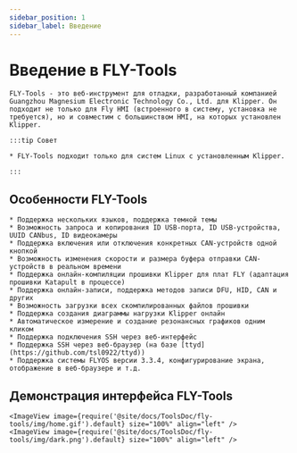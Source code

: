 ```yaml
---
sidebar_position: 1
sidebar_label: Введение
---
```



# Введение в FLY-Tools

    FLY-Tools - это веб-инструмент для отладки, разработанный компанией Guangzhou Magnesium Electronic Technology Co., Ltd. для Klipper. Он подходит не только для Fly HMI (встроенного в систему, установка не требуется), но и совместим с большинством HMI, на которых установлен Klipper.

    :::tip Совет

    * FLY-Tools подходит только для систем Linux с установленным Klipper.

    :::
        

## Особенности FLY-Tools

    * Поддержка нескольких языков, поддержка темной темы
    * Возможность запроса и копирования ID USB-порта, ID USB-устройства, UUID CANbus, ID видеокамеры
    * Поддержка включения или отключения конкретных CAN-устройств одной кнопкой
    * Возможность изменения скорости и размера буфера отправки CAN-устройств в реальном времени
    * Поддержка онлайн-компиляции прошивки Klipper для плат FLY (адаптация прошивки Katapult в процессе)
    * Поддержка онлайн-записи, поддержка методов записи DFU, HID, CAN и других
    * Возможность загрузки всех скомпилированных файлов прошивки
    * Поддержка создания диаграммы нагрузки Klipper онлайн
    * Автоматическое измерение и создание резонансных графиков одним кликом
    * Поддержка подключения SSH через веб-интерфейс
    * Поддержка SSH через веб-браузер (на базе [ttyd](https://github.com/tsl0922/ttyd))
    * Поддержка системы FLYOS версии 3.3.4, конфигурирование экрана, отображение в веб-браузере и т.д.

## Демонстрация интерфейса FLY-Tools

    <ImageView image={require('@site/docs/ToolsDoc/fly-tools/img/home.gif').default} size="100%" align="left" />
    <ImageView image={require('@site/docs/ToolsDoc/fly-tools/img/dark.png').default} size="100%" align="left" />